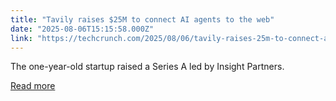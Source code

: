 ```yaml
---
title: "Tavily raises $25M to connect AI agents to the web"
date: "2025-08-06T15:15:58.000Z"
link: "https://techcrunch.com/2025/08/06/tavily-raises-25m-to-connect-ai-agents-to-the-web/"
---
```


The one-year-old startup raised a Series A led by Insight Partners.

[Read more](https://techcrunch.com/2025/08/06/tavily-raises-25m-to-connect-ai-agents-to-the-web/)
